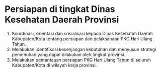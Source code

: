 # Persiapan di tingkat Dinas Kesehatan Daerah Provinsi

1. Koordinasi, orientasi dan sosialisasi kepada Dinas Kesehatan Daerah Kabupaten/Kota tentang persiapan dan pelaksanaan PKG Hari Ulang Tahun.
2. Melakukan identifikasi kesenjangan kebutuhan dan menyusun strategi pemenuhan yang dapat dilakukan oleh tingkat provinsi.
3. Melakukan pemantauan persiapan PKG Hari Ulang Tahun di seluruh Kabupaten/Kota di wilayah kerja provinsi.
